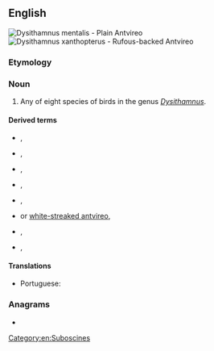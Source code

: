 ==English==
[[File:Dysithamnus mentalis - Plain Antvireo (male).JPG|thumb|Dysithamnus mentalis - Plain Antvireo]]
[[File:Dysithamnus xanthopterus - Rufous-backed Antvireo.jpg|thumb|Dysithamnus xanthopterus - Rufous-backed Antvireo]]
{{wikipedia}}
{{wikispecies|Dysithamnus}}

===Etymology===
{{compound|en|ant|vireo}}

===Noun===
{{en-noun}}

# Any of eight species of birds in the genus ''[[Dysithamnus]]''.

====Derived terms====
* {{l|en|spot-breasted antvireo}}, {{taxlink|Dysithamnus stictothorax|species|noshow=1}}
* {{l|en|plain antvireo}}, {{taxlink|Dysithamnus mentalis|species|noshow=1}}
* {{l|en|streak-crowned antvireo}}, {{taxlink|Dysithamnus striaticeps|species|noshow=1}}
* {{l|en|spot-crowned antvireo}}, {{taxlink|Dysithamnus puncticeps|species|noshow=1}}
* {{l|en|rufous-backed antvireo}}, {{taxlink|Dysithamnus xanthopterus|species|noshow=1}}
* {{l|en|white-spotted antvireo}} or [[white-streaked antvireo]], {{taxlink|Dysithamnus leucostictus|species|noshow=1}}
* {{l|en|plumbeous antvireo}}, {{taxlink|Dysithamnus plumbeus|species|noshow=1}}
* {{l|en|bicoloured antvireo}}, {{taxlink|Dysithamnus occidentalis|species|noshow=1}}

====Translations====
{{trans-top|any bird in the genus ''Dysithamnus''}}
* Portuguese: {{t|pt|choquinha|f}}
{{trans-mid}}
{{trans-bottom}}

===Anagrams===
* {{anagrams|en|a=aeinortv|orvietan}}

[[Category:en:Suboscines]]
